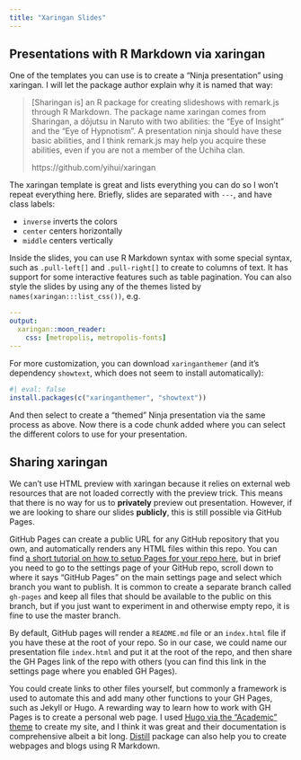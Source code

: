 ```yaml
---
title: "Xaringan Slides"
---
```



## Presentations with R Markdown via xaringan

One of the templates you can use
is to create a "Ninja presentation" using xaringan.
I will let the package author explain why it is named that way:

> [Sharingan is] an R package for creating slideshows with remark.js through R Markdown.
> The package name xaringan comes from Sharingan,
> a dōjutsu in Naruto with two abilities:
> the "Eye of Insight" and the "Eye of Hypnotism".
> A presentation ninja should have these basic abilities,
> and I think remark.js may help you acquire these abilities,
> even if you are not a member of the Uchiha clan.
>
> https://github.com/yihui/xaringan

The xaringan template is great and lists everything you can do
so I won't repeat everything here.
Briefly,
slides are separated with `---`,
and have class labels:

- `inverse` inverts the colors
- `center` centers horizontally
- `middle` centers vertically

Inside the slides,
you can use R Markdown syntax
with some special syntax,
such as `.pull-left[]` and `.pull-right[]`
to create to columns of text.
It has support for some interactive features
such as table pagination.
You can also style the slides
by using any of the themes listed by `names(xaringan:::list_css())`,
e.g.

```yaml
---
output:
  xaringan::moon_reader:
    css: [metropolis, metropolis-fonts]
---
```

For more customization,
you can download `xaringanthemer`
(and it's dependency `showtext`, which does not seem to install automatically):

```r
#| eval: false
install.packages(c("xaringanthemer", "showtext"))
```

And then select to create a "themed" Ninja presentation
via the same process as above.
Now there is a code chunk added
where you can select the different colors
to use for your presentation.

## Sharing xaringan

We can't use HTML preview with xaringan because it relies on external web resources
that are not loaded correctly with the preview trick.
This means that there is no way for us to **privately** preview out presentation.
However,
if we are looking to share our slides **publicly**,
this is still possible via GitHub Pages.

GitHub Pages can create a public URL for any GitHub repository that you own,
and automatically renders any HTML files within this repo.
You can find [a short tutorial on how to setup Pages for your repo here](https://pages.github.com/),
but in brief you need to go to the settings page of your GitHub repo,
scroll down to where it says "GitHub Pages" on the main settings page
and select which branch you want to publish.
It is common to create a separate branch called `gh-pages`
and keep all files that should be available to the public on this branch,
but if you just want to experiment in and otherwise empty repo,
it is fine to use the master branch.

By default,
GitHub pages will render a `README.md` file or an `index.html` file
if you have these at the root of your repo.
So in our case,
we could name our presentation file `index.html`
and put it at the root of the repo,
and then share the GH Pages link of the repo with others
(you can find this link in the settings page where you enabled GH Pages).

You could create links to other files yourself,
but commonly a framework is used to automate this
and add many other functions to your GH Pages,
such as Jekyll or Hugo.
A rewarding way to learn how to work with GH Pages
is to create a personal web page.
I used [Hugo via the "Academic" theme](https://wowchemy.com/docs/install-locally/) to create my site,
and I think it was great
and their documentation is comprehensive albeit a bit long.
[Distill](https://rstudio.github.io/distill) package can also help you to create webpages and blogs using R Markdown.
